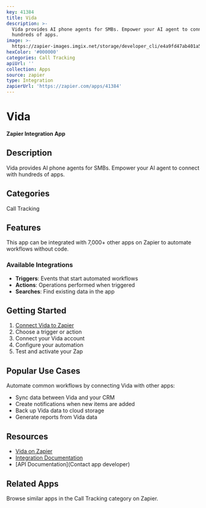 ```yaml
---
key: 41384
title: Vida
description: >-
  Vida provides AI phone agents for SMBs. Empower your AI agent to connect with
  hundreds of apps.
image: >-
  https://zapier-images.imgix.net/storage/developer_cli/e4a9fd47ab401a5a12d5e695d8fe8e4d.png?auto=format%2Ccompress&ixlib=python-3.0.0&q=50
hexColor: '#000000'
categories: Call Tracking
apiUrl: ''
collection: Apps
source: zapier
type: Integration
zapierUrl: 'https://zapier.com/apps/41384'
---
```

# Vida

**Zapier Integration App**

## Description

Vida provides AI phone agents for SMBs. Empower your AI agent to connect with hundreds of apps.

## Categories

Call Tracking

## Features

This app can be integrated with 7,000+ other apps on Zapier to automate workflows without code.

### Available Integrations

- **Triggers**: Events that start automated workflows
- **Actions**: Operations performed when triggered
- **Searches**: Find existing data in the app

## Getting Started

1. [Connect Vida to Zapier](https://zapier.com/apps/41384)
2. Choose a trigger or action
3. Connect your Vida account
4. Configure your automation
5. Test and activate your Zap

## Popular Use Cases

Automate common workflows by connecting Vida with other apps:

- Sync data between Vida and your CRM
- Create notifications when new items are added
- Back up Vida data to cloud storage
- Generate reports from Vida data

## Resources

- [Vida on Zapier](https://zapier.com/apps/41384)
- [Integration Documentation](https://zapier.com/apps/41384/integrations)
- [API Documentation](Contact app developer)

## Related Apps

Browse similar apps in the Call Tracking category on Zapier.
